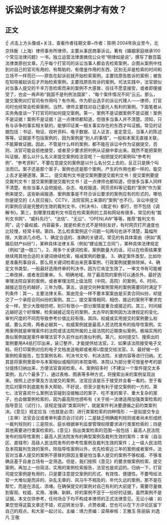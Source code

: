 # 诉讼时该怎样提交案例才有效？
## 正文
☝ 点击上方头像或+关注，查看作者往期文章~作者：陈明 2004年执业至今，北京炜衡（上海）律师事务所律师，主要从事民商事诉讼。著有《婚姻家庭继承100个常见法律问题》一书，独立运营法律类微信公众号“明律如是说”，撰写了数百篇法律类原创文章。几乎每个打官司的诉讼当事人都会去检索案例，企图从案例中找到对自己的官司有用的、有帮助的、有借鉴作用的东西，区别无非是检索的时间和立场不一样而已——原告在起诉前就开始检索案例，主要找原告胜诉的案例；被告在知晓被起诉后才开始检索案例，主要找原告败诉的案例。司法实践中，法官貌似对当事人提交的千辛万苦检索而来的案例不大感冒，往往不愿意接受，或者即便接受了，也会一再声称“我国不是判例法国家” 、“每个案件情况不同”云云。那么，提交案例对打官司有作用吗？有作用。作为职业选手的诉讼代理人——律师，打官司时也经常会检索案例，当然，律师主要找对自己委托人有利的案例。下面笔者从实务角度谈一下打官司时如何提交案例。第一，案例不是证据案例不是证据！案例不是证据！案例不是证据！这一点律师都知道，但很多当事人并不清楚。须知，只有与诉争的事实相关联的，能够印证某一相关事实存在的东西才叫证据。常见的证据包括：书证、物证、视听资料、电子数据、证人证言、鉴定意见、当事人的陈述等等。证据是不包括案例的，因为案例是“别人的事情”，一般和本案无直接关联，不能算做证据。因此，不管是什么样的案例，都不能在诉讼中作为证据提交，否则，法官可能会拒绝接受，或者至少要求把判例从证据中拿出来。既然不能把案例叫证据，那么以什么名义来提交案例给法官呢？一般把提交的案例叫“参考判例”、“参考资料”。不要在意提交的案例是以什么名分交上去的，反正只是换个叫法而已。案子还是那个案子，案例也还是那个案例，产生的作用也都一样的，能交上去才是硬道理。第二， 提交裁判文书提交案例要提交裁判文书！提交案例要提交裁判文书！提交案例要提交裁判文书！这一点律师也都知道，但很多当事人同样不清楚。有些当事人会把报纸、杂志、电视报道、网页资料等记载的“案例”作为案例来提交，这些新闻报道、案例故事是不符合诉讼要求的案例应有的形式的。哪怕你是提交的《人民日报》、CCTV、法院官网上来源的“案例”也不行。诉讼中提交的案例应该是完整的生效的裁判文书，《判决书》、《裁定书》都行，但不包括《调解书》。第三，到哪里找裁判文书现在检索案例的工具和网站有很多，常见的有“裁判文书网”、“威科先行”、“法信”、"无讼"、“OPENLAW”等等。推荐“裁判文书网”，这个最权威、内容最多，就是检索方式不是特别友好，有时网页打开速度也比较慢，经常卡顿。第四，怎么检索案例这个问题一句两句也讲不清楚，篇幅所限，大致讲几点吧。1、确定合适的、准确的关键词，常见的有具体案由（例如“离婚后财产纠纷”），某种具体法律关系（例如“建设施工合同”），某种具体法律规定（例如“退一赔三”）。2、用多个关键词检索，案例数量大的话，可以在检索结果里继续用其他合适的关键词继续检索，缩减案例的数量。 3、确定案件类型，比如你是准备刑事自诉，那么用关键词检索出来民事案例、行政案例就要排除掉。4、确定文书类型，一般最好选用终审的判决书，因为它肯定生效了。一审文书有可能被二审改掉，或者发回重审。 5、明确地域，除了最高院的案例可以通杀外，最好选审理法院自家的案例，或者审理法院上级法院（中院、高院）的案例。6、时间，越接近现在的越好，三年为限。第五，该提交何种案例管用的案例需要同时满足下列条件：其一，主要法律关系、案由完全一样不要本案案由是买卖合同纠纷，却提交了一个承揽合同纠纷的案例。其二，提交案情相同、相仿、接近的案例不奢求完全一样，至少大致相仿吧，别只有很小一部分案情是重合或接近的。其三，时间越近越好这个好理解，检索越接近现在的案例，太古早的案例因为法律规定的变化、审判尺度的不同而导致参考价值比较有限。其四，权威或实用提交的案例要么权威，要么实用，两者必据其一。权威案例就是最高人民法院发布的指导性案例。实用案例就是审理案件的法院或该法院所属的上级法院的近期类似案例。极端实用的类似案例就是案件审理法官不久前作出的类似判例。第六，如何提交1、搜索出的案例要用A4纸打印出来，装订整齐，才能提供给法官。2、如果该法院接受电子文档，将打印案例对应的电子文档发送电邮或者用U盘提交给法官。3、最好做一份案例检索报告，包含案例名称、判决书文号、判决法院、关键内容等进行归纳。尤其是将案例里面中与本案相似或相同的本院查明、本院认为部分里可借鉴参考的部分提炼归纳出来，方便法官查阅检索。4、案例较多时（不建议一个案件提交太多案例，五六个最多了），通过表格、图表等多种方式，将搜索出来的案例呈现出来。按照上述步骤及方法提交的案例，法官应该是乐于接受并会看一看的。至于看完后对案件到底能有多大帮助，不好说，但至少是有利于提交案例的一方的。第七，法官喜欢什么案例法官碰到没接触过的案子、吃不准的案子、重大复杂的案子，也会做案例检索的，因为最高院也颁布有《关于统一法律适用加强类案检索的指导意见（试行）》，该规定强调“类案同判”，就是案件判决要遵循之前的类案判决。《意见》规定应当（也就是必须）进行类案检索的四种情形：一是拟提交专业（主审）法官会议或者审判委员会讨论的；二是缺乏明确裁判规则或者尚未形成统一裁判规则的；三是院长、庭长根据审判监督管理权限要求进行类案检索的；四是其他需要进行类案检索的。《意见》指出类案检索的范围一般包括：最高人民法院发布的指导性案例；最高人民法院发布的典型案例及裁判生效的案件；本省（自治区、直辖市）高级人民法院发布的参考性案例及裁判生效的案件；上一级人民法院及本院裁判生效的案件。除指导性案例以外，优先检索近三年的案例或者案件。法官对当事人提交的案例不感冒的原因主要是怕当事人提交的案例不够权威、不够准确且基于自身立场有一定筛选。但是，我们按照《意见》的要求做案例检索、提交案例，再加上一份简洁、实用的案例检索报告，法官也是欢迎的。归纳一下，打官司提交案例是有用的，只是要注意提交案例的形式、有效性、便捷性。不要甩给法官一大堆似是而非的、杂乱无章的、风马牛不相及的、年代久远的案例，那不是在帮忙，而是在添乱、添堵。在确保提交的案例对自己有利的大前提下，需要尽量做到客观、权威、实用、准确、新鲜。好的案例不亚于一份好的证据，虽然案例不是证据。本文仅供参考，任何场合下均不构成本律师的正式法律意见。无讼小编：如果您觉得这篇文章还不错，欢迎转发分享、点赞收藏，您也可以在下方评论区留下自己的观点，和大家一起讨论。主编：靖力责编：梁萌审核：王雅玉 陈丽娟 刘逸凡 王敬